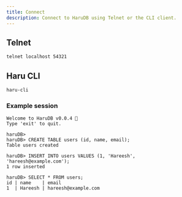 ```yaml
---
title: Connect
description: Connect to HaruDB using Telnet or the CLI client.
---
```


## Telnet

```bash
telnet localhost 54321
```

## Haru CLI

```bash
haru-cli
```

### Example session

```
Welcome to HaruDB v0.0.4 🎉
Type 'exit' to quit.

haruDB>
haruDB> CREATE TABLE users (id, name, email);
Table users created

haruDB> INSERT INTO users VALUES (1, 'Hareesh', 'hareesh@example.com');
1 row inserted

haruDB> SELECT * FROM users;
id | name    | email
1  | Hareesh | hareesh@example.com
```

